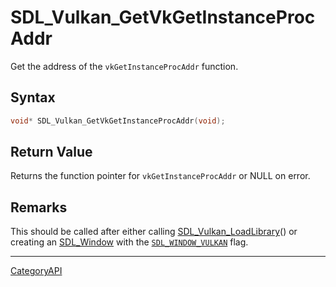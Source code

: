 = SDL_Vulkan_GetVkGetInstanceProcAddr =

Get the address of the <code>vkGetInstanceProcAddr</code> function.

== Syntax ==

<syntaxhighlight lang='c'>
void* SDL_Vulkan_GetVkGetInstanceProcAddr(void);
</syntaxhighlight>

== Return Value ==

Returns the function pointer for <code>vkGetInstanceProcAddr</code> or NULL
on error.

== Remarks ==

This should be called after either calling [[SDL_Vulkan_LoadLibrary]]() or
creating an [[SDL_Window]] with the <code>[[SDL_WINDOW_VULKAN]]</code>
flag.

----
[[CategoryAPI]]


